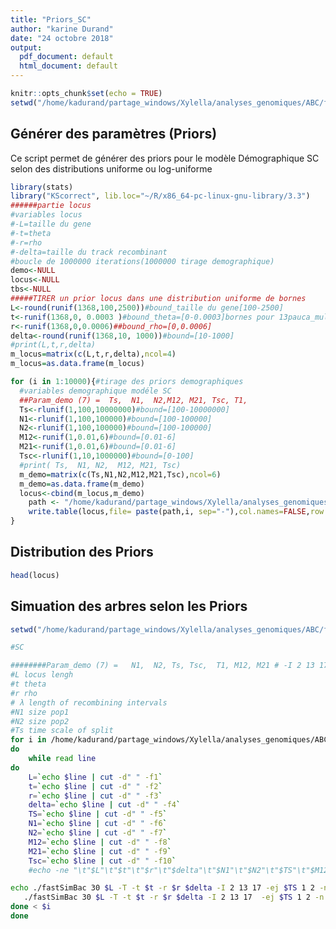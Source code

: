 ```yaml
---
title: "Priors_SC"
author: "karine Durand"
date: "24 octobre 2018"
output:
  pdf_document: default
  html_document: default
---
```


```r
knitr::opts_chunk$set(echo = TRUE)
setwd("/home/kadurand/partage_windows/Xylella/analyses_genomiques/ABC/fastSimBac_linux/Priors_SC")
```

## Générer des paramètres (Priors) 

Ce script permet de générer des priors pour le modèle Démographique SC selon des distributions uniforme ou log-uniforme 

```r
library(stats)
library("KScorrect", lib.loc="~/R/x86_64-pc-linux-gnu-library/3.3")
######partie locus 
#variables locus
#-L=taille du gene
#-t=theta
#-r=rho
#-delta=taille du track recombinant
#boucle de 1000000 iterations(1000000 tirage demographique)
demo<-NULL
locus<-NULL
tbs<-NULL
#####TIRER un prior locus dans une distribution uniforme de bornes 
L<-round(runif(1368,100,2500))#bound_taille du gene[100-2500]
t<-runif(1368,0, 0.0003 )#bound_theta=[0-0.0003]bornes pour 13pauca_multiplex
r<-runif(1368,0,0.0006)##bound_rho=[0,0.0006]
delta<-round(runif(1368,10, 1000))#bound=[10-1000]
#print(L,t,r,delta)
m_locus=matrix(c(L,t,r,delta),ncol=4)
m_locus=as.data.frame(m_locus)

for (i in 1:10000){#tirage des priors demographiques
  #variables demographique modéle SC
  ##Param_demo (7) =  Ts,  N1,  N2,M12, M21, Tsc, T1, 
  Ts<-rlunif(1,100,10000000)#bound=[100-10000000]
  N1<-rlunif(1,100,100000)#bound=[100-100000]
  N2<-rlunif(1,100,100000)#bound=[100-100000]
  M12<-runif(1,0.01,6)#bound=[0.01-6]
  M21<-runif(1,0.01,6)#bound=[0.01-6]
  Tsc<-rlunif(1,10,1000000)#bound=[0-100]
  #print( Ts,  N1, N2,  M12, M21, Tsc)
  m_demo=matrix(c(Ts,N1,N2,M12,M21,Tsc),ncol=6)
  m_demo=as.data.frame(m_demo)
  locus<-cbind(m_locus,m_demo)
    path <- "/home/kadurand/partage_windows/Xylella/analyses_genomiques/ABC/fastSimBac_linux/Priors_SC_10000/locus"
    write.table(locus,file= paste(path,i, sep="-"),col.names=FALSE,row.names =FALSE)
}
```

## Distribution des Priors 



```r
head(locus)
```

## Simuation des arbres selon les Priors
```r
setwd("/home/kadurand/partage_windows/Xylella/analyses_genomiques/ABC/fastSimBac_linux/Priors_SC")
```


```bash
#SC

########Param_demo (7) =   N1,  N2, Ts, Tsc,  T1, M12, M21 # -I 2 13 17 -m 1 2   M12 -m 2 1   M21  -en Te1 1  N’1 -en  Te2 2 N’2  -n  1  N1 -n  2 N2 -ej Ts 1 2
#L locus lengh
#t theta
#r rho
# λ length of recombining intervals
#N1 size pop1
#N2 size pop2
#Ts time scale of split
for i in /home/kadurand/partage_windows/Xylella/analyses_genomiques/ABC/fastSimBac_linux/Priors_SC/locus*
do
    while read line 
do 
    L=`echo $line | cut -d" " -f1`
    t=`echo $line | cut -d" " -f2`
    r=`echo $line | cut -d" " -f3`
    delta=`echo $line | cut -d" " -f4`
    TS=`echo $line | cut -d" " -f5`
    N1=`echo $line | cut -d" " -f6`
    N2=`echo $line | cut -d" " -f7`
    M12=`echo $line | cut -d" " -f8`
    M21=`echo $line | cut -d" " -f9`
    Tsc=`echo $line | cut -d" " -f10`
    #echo -ne "\t"$L"\t"$t"\t"$r"\t"$delta"\t"$N1"\t"$N2"\t"$TS"\t"$M12"\t"$M21"\n" >> logIM.txt

echo ./fastSimBac 30 $L -T -t $t -r $r $delta -I 2 13 17 -ej $TS 1 2 -n 1 $N1 -n 2 $N2   -m  1 2  $M12  -m  2 1  $M21 -eM $Tsc  0   >>$i.SC
   ./fastSimBac 30 $L -T -t $t -r $r $delta -I 2 13 17  -ej $TS 1 2 -n 1 $N1 -n 2 $N2   -m  1 2  $M12  -m  2 1  $M21 -eM $Tsc  0   >>$i.SC  
done < $i
done

```

